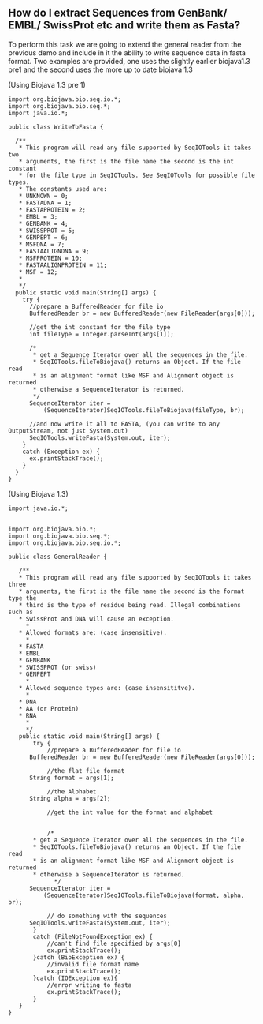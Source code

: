 == How do I extract Sequences from GenBank/ EMBL/ SwissProt etc and write them as Fasta? ==

To perform this task we are going to extend the general reader from the previous demo and include in it the ability to write sequence data in fasta format. Two examples are provided, one uses the slightly earlier biojava1.3 pre1 and the second uses the more up to date biojava 1.3

(Using Biojava 1.3 pre 1)

<pre>
import org.biojava.bio.seq.io.*;
import org.biojava.bio.seq.*;
import java.io.*;

public class WriteToFasta {

  /**
   * This program will read any file supported by SeqIOTools it takes two
   * arguments, the first is the file name the second is the int constant
   * for the file type in SeqIOTools. See SeqIOTools for possible file types.
   * The constants used are:
   * UNKNOWN = 0;
   * FASTADNA = 1;
   * FASTAPROTEIN = 2;
   * EMBL = 3;
   * GENBANK = 4;
   * SWISSPROT = 5;
   * GENPEPT = 6;
   * MSFDNA = 7;
   * FASTAALIGNDNA = 9;
   * MSFPROTEIN = 10;
   * FASTAALIGNPROTEIN = 11;
   * MSF = 12;
   *
   */
  public static void main(String[] args) {
    try {
      //prepare a BufferedReader for file io
      BufferedReader br = new BufferedReader(new FileReader(args[0]));

      //get the int constant for the file type
      int fileType = Integer.parseInt(args[1]);

      /*
       * get a Sequence Iterator over all the sequences in the file.
       * SeqIOTools.fileToBiojava() returns an Object. If the file read
       * is an alignment format like MSF and Alignment object is returned
       * otherwise a SequenceIterator is returned.
       */
      SequenceIterator iter =
          (SequenceIterator)SeqIOTools.fileToBiojava(fileType, br);

      //and now write it all to FASTA, (you can write to any OutputStream, not just System.out)
      SeqIOTools.writeFasta(System.out, iter);
    }
    catch (Exception ex) {
      ex.printStackTrace();
    }
  }
}
</pre>

(Using Biojava 1.3)

<pre>
import java.io.*;


import org.biojava.bio.*;
import org.biojava.bio.seq.*;
import org.biojava.bio.seq.io.*;

public class GeneralReader {

   /**
   * This program will read any file supported by SeqIOTools it takes three
   * arguments, the first is the file name the second is the format type the
   * third is the type of residue being read. Illegal combinations such as
   * SwissProt and DNA will cause an exception.
     *
   * Allowed formats are: (case insensitive).
     *
   * FASTA
   * EMBL
   * GENBANK
   * SWISSPROT (or swiss)
   * GENPEPT
     *
   * Allowed sequence types are: (case insensititve).
     *
   * DNA
   * AA (or Protein)
   * RNA
     *
     */
   public static void main(String[] args) {
       try {
           //prepare a BufferedReader for file io
      BufferedReader br = new BufferedReader(new FileReader(args[0]));

           //the flat file format
      String format = args[1];

           //the Alphabet
      String alpha = args[2];

           //get the int value for the format and alphabet


           /*
       * get a Sequence Iterator over all the sequences in the file.
       * SeqIOTools.fileToBiojava() returns an Object. If the file read
       * is an alignment format like MSF and Alignment object is returned
       * otherwise a SequenceIterator is returned.
             */
      SequenceIterator iter =
          (SequenceIterator)SeqIOTools.fileToBiojava(format, alpha, br);

           // do something with the sequences
      SeqIOTools.writeFasta(System.out, iter);
       }
       catch (FileNotFoundException ex) {
           //can't find file specified by args[0]
           ex.printStackTrace();
       }catch (BioException ex) {
           //invalid file format name
           ex.printStackTrace();
       }catch (IOException ex){
           //error writing to fasta
           ex.printStackTrace();
       }
   }
}
</pre>